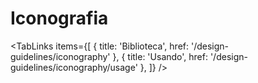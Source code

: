 
# Iconografia

<TabLinks
  items={[
    { title: 'Biblioteca', href: '/design-guidelines/iconography' },
    { title: 'Usando', href: '/design-guidelines/iconography/usage' },
  ]}
/>

<IconLibrary />
